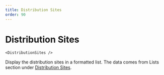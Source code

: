 ```yaml
---
title: Distribution Sites
order: 90
---
```

# Distribution Sites

```
<DistributionSites />
```
Display the distribution sites in a formatted list. The data comes from Lists section under [Distribution Sites](/gently-hugged/contents/lists/distribution-sites/).